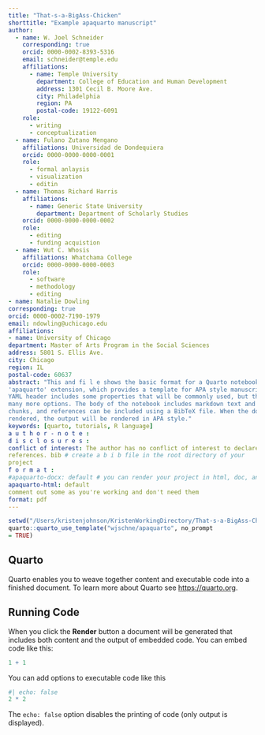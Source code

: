 ```yaml
---
title: "That-s-a-BigAss-Chicken"
shorttitle: "Example apaquarto manuscript"
author:
  - name: W. Joel Schneider
    corresponding: true
    orcid: 0000-0002-8393-5316
    email: schneider@temple.edu
    affiliations:
      - name: Temple University
        department: College of Education and Human Development
        address: 1301 Cecil B. Moore Ave.
        city: Philadelphia
        region: PA
        postal-code: 19122-6091
    role:
      - writing
      - conceptualization
  - name: Fulano Zutano Mengano
    affiliations: Universidad de Dondequiera
    orcid: 0000-0000-0000-0001
    role:
      - formal anlaysis
      - visualization
      - editin
  - name: Thomas Richard Harris
    affiliations: 
      - name: Generic State University
        department: Department of Scholarly Studies
    orcid: 0000-0000-0000-0002
    role:
      - editing
      - funding acquistion
  - name: Wut C. Whosis
    affiliations: Whatchama College
    orcid: 0000-0000-0000-0003
    role:
      - software
      - methodology
      - editing
- name: Natalie Dowling
corresponding: true
orcid: 0000-0002-7190-1979
email: ndowling@uchicago.edu
affiliations:
- name: University of Chicago
department: Master of Arts Program in the Social Sciences
address: 5801 S. Ellis Ave.
city: Chicago
region: IL
postal-code: 60637
abstract: "This and fi l e shows the basic format for a Quarto notebook using the
'apaquarto' extension, which provides a template for APA style manuscripts. The
YAML header includes some properties that will be commonly used, but there are
many more options. The body of the notebook includes markdown text and code
chunks, and references can be included using a BibTeX file. When the document is
rendered, the output will be rendered in APA style."
keywords: [quarto, tutorials, R language]
a u t h o r - n o t e :
d i s c l o s u r e s :
conflict of interest: The author has no conflict of interest to declare.
references. bib # create a b i b file in the root directory of your
project
f o r m a t :
#apaquarto-docx: default # you can render your project in html, doc, and/or pdf
apaquarto-html: default
comment out some as you're working and don't need them
format: pdf
---
```


```r
setwd("/Users/kristenjohnson/KristenWorkingDirectory/That-s-a-BigAss-Chicken/temp")
quarto::quarto_use_template("wjschne/apaquarto", no_prompt
= TRUE)
```


## Quarto

Quarto enables you to weave together content and executable code into a finished document. To learn more about Quarto see <https://quarto.org>.

## Running Code

When you click the **Render** button a document will be generated that includes both content and the output of embedded code. You can embed code like this:

```r
1 + 1
```

You can add options to executable code like this 

```r
#| echo: false
2 * 2
```

The `echo: false` option disables the printing of code (only output is displayed).

